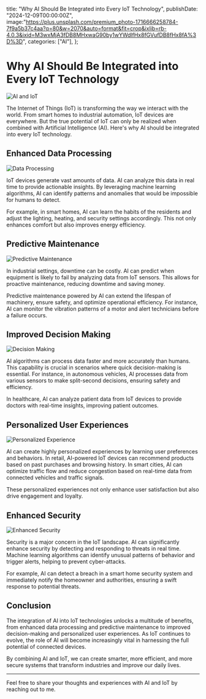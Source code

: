   title: "Why AI Should Be Integrated into Every IoT Technology",
  publishDate: "2024-12-09T00:00:00Z",
  image:"https://plus.unsplash.com/premium_photo-1716666258784-7f9a5b37c4aa?q=80&w=2070&auto=format&fit=crop&ixlib=rb-4.0.3&ixid=M3wxMjA3fDB8MHxwaG90by1wYWdlfHx8fGVufDB8fHx8fA%3D%3D",
  categories: ["AI"],
};


# Why AI Should Be Integrated into Every IoT Technology

![AI and IoT](https://example.com/ai-iot.jpg)

The Internet of Things (IoT) is transforming the way we interact with the world. From smart homes to industrial automation, IoT devices are everywhere. But the true potential of IoT can only be realized when combined with Artificial Intelligence (AI). Here's why AI should be integrated into every IoT technology.

## Enhanced Data Processing

![Data Processing](https://example.com/data-processing.jpg)

IoT devices generate vast amounts of data. AI can analyze this data in real time to provide actionable insights. By leveraging machine learning algorithms, AI can identify patterns and anomalies that would be impossible for humans to detect.

For example, in smart homes, AI can learn the habits of the residents and adjust the lighting, heating, and security settings accordingly. This not only enhances comfort but also improves energy efficiency.

## Predictive Maintenance

![Predictive Maintenance](https://example.com/predictive-maintenance.jpg)

In industrial settings, downtime can be costly. AI can predict when equipment is likely to fail by analyzing data from IoT sensors. This allows for proactive maintenance, reducing downtime and saving money.

Predictive maintenance powered by AI can extend the lifespan of machinery, ensure safety, and optimize operational efficiency. For instance, AI can monitor the vibration patterns of a motor and alert technicians before a failure occurs.

## Improved Decision Making

![Decision Making](https://example.com/decision-making.jpg)

AI algorithms can process data faster and more accurately than humans. This capability is crucial in scenarios where quick decision-making is essential. For instance, in autonomous vehicles, AI processes data from various sensors to make split-second decisions, ensuring safety and efficiency.

In healthcare, AI can analyze patient data from IoT devices to provide doctors with real-time insights, improving patient outcomes.

## Personalized User Experiences

![Personalized Experience](https://example.com/personalized-experience.jpg)

AI can create highly personalized experiences by learning user preferences and behaviors. In retail, AI-powered IoT devices can recommend products based on past purchases and browsing history. In smart cities, AI can optimize traffic flow and reduce congestion based on real-time data from connected vehicles and traffic signals.

These personalized experiences not only enhance user satisfaction but also drive engagement and loyalty.

## Enhanced Security

![Enhanced Security](https://example.com/enhanced-security.jpg)

Security is a major concern in the IoT landscape. AI can significantly enhance security by detecting and responding to threats in real time. Machine learning algorithms can identify unusual patterns of behavior and trigger alerts, helping to prevent cyber-attacks.

For example, AI can detect a breach in a smart home security system and immediately notify the homeowner and authorities, ensuring a swift response to potential threats.

## Conclusion

The integration of AI into IoT technologies unlocks a multitude of benefits, from enhanced data processing and predictive maintenance to improved decision-making and personalized user experiences. As IoT continues to evolve, the role of AI will become increasingly vital in harnessing the full potential of connected devices.

By combining AI and IoT, we can create smarter, more efficient, and more secure systems that transform industries and improve our daily lives.

---

Feel free to share your thoughts and experiences with AI and IoT by reaching out to me.
